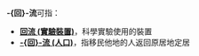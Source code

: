 '''-{回}-流'''可指：

* '''[[回流_(實驗裝置)|回流 (實驗裝置)]]'''，科學實驗使用的裝置
* '''[[回流_(人口)|-{回}-流 (人口)]]'''，指移民他地的人返回原居地定居

{{disambig|cat=二字消歧义}}